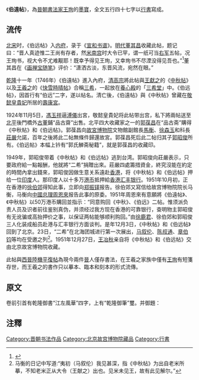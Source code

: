 《'''伯遠帖'''》，為[[晉朝|晉朝]][[書法家|書法家]][[王珣|王珣]]的[[中國書法|墨寶]]，全文五行四十七字以[[行書|行書]]寫成。

== 流传 ==

[[北宋|北宋]]时，《伯远帖》入[[内府|内府]]，录于《[[宣和书谱|宣和书谱]]》。[[明朝|明代]][[董其昌|董其昌]]收藏此帖，题记曰：“晋人真迹惟二王尚有存者，然[[米芾|米南宫]]时大令已罕，谓一纸可当[[王羲之|右军]]五帖，况王珣书，视大令不尤难觏耶！既幸予得见王珣，又幸珣书不尽湮没得见吾也。”<ref>{{cite web|url=http://www.chinadaily.com.cn/hqpl/zggc/2011-11-05/content_4279208.html|title=耐人寻味的《伯远帖》|publisher=中国日报网，来源：中国书画报|author=|date=2011-11-05|accessdate=2012-03-17|language=Zh-hans|archive-date=2020-06-24|archive-url=https://web.archive.org/web/20200624024901/http://global.chinadaily.com.cn/|dead-url=yes}}</ref>董其昌在《[[画禅宝随笔|画禅宝随笔]]》评价：“潇洒古淡，东晋风流，宛然在眼。”

[[乾隆|乾隆]]十一年（1746年）《伯遠帖》進入內府，[[清高宗|清高宗]]將此帖與[[王獻之|王獻之]]的《[[中秋帖|中秋帖]]》以及[[王羲之|王羲之]]的《[[快雪時晴帖|快雪時晴帖]]》合稱[[三希|三希]]，一起放在[[養心殿|養心殿]]的「[[三希堂|三希堂]]」中。《伯远帖》，因首行有“伯远”二字，遂以帖名。清亡後，《伯遠帖》與《中秋帖》曾藏在[[敬懿皇贵妃|敬懿皇貴妃]]所居的[[壽康宮|壽康宮]]。

1924年11月5日，[[馮玉祥|馮玉祥]]逼[[溥儀|溥儀]]出宮，敬懿皇貴妃将此帖带出宫，私下將兩帖送至[[北平|北平]]後門橋外[[古董|古董]]鋪“品古齋”出售。北平四大收藏家之一的[[郭葆昌|郭葆昌]]在“品古斋”購得《中秋帖》和《伯远帖》。郭葆昌向[[故宮博物院_(北京)|故宮博物院]]文物館副館長[[馬衡|馬衡]]、[[徐森玉|徐森玉]]和科長[[莊嚴_(書法家)|莊嚴]]允諾，百年之後將此二帖無條件歸還故宮。郭葆昌死后此二帖归其子[[郭昭俊|郭昭俊]]所有。《伯远帖》本幅上钤有“郭氏觯斋秘籍”，就是郭葆昌的收藏印。

1949年，郭昭俊带着《中秋帖》和《伯远帖》逃到台湾。郭昭俊向莊嚴表示，只要政府給一點報酬，他就將“二希”捐贈出來。莊嚴四處籌措資金，終究沒能在約定的時間內拿出錢來，郭昭俊因做生意关系遠赴[[香港|香港]]，将《中秋帖》和《伯远帖》押给一位[[印度|印度]]人。那印度人以十多万[[港币|港币]]抵押給[[汇丰银行|香港汇丰银行]]。1951年10月初，正在香港的[[徐伯郊|徐伯郊]]得知此事，立即向[[郑振铎|郑振铎]]报告。徐伯郊又寫信给故宫博物院院长马衡，马衡向[[中华人民共和国国务院总理|中國总理]][[周恩來|周恩來]]报告此事的原委。1951年周恩來有意願將《伯遠帖》、《中秋帖》以50万港币購回並指示：“同意购回《中秋》、《伯远》二帖。惟须派负责人员及识者前往鉴别真伪，并须经过我方现在香港的可靠银行，查明物主郭昭俊有无讹骗或高抬押价之事，以保证两帖能够顺利购回。”由[[徐鹿君|徐鹿君]]、徐伯郊和郭昭俊三人化装成船员赴港与汇丰银行方面谈判。是年12月3日，《中秋帖》和《伯远帖》回到了北京。23日，“二希”在北海团城进行第一次展出，[[马叙伦|马叙伦]]、[[陈叔通|陈叔通]]、[[章伯钧|章伯钧]]等均在受邀之列<ref>马衡的日记中写道:“夷初（马叙伦）我见甚深，指《中秋帖》为出自老米所摹，不知老米正从大令（王献之）出也。见米未见王，故有此见解尔。”</ref>。1951年12月27日，[[王冶秋|王冶秋]]亲自将《中秋帖》和《伯远帖》交由北京故宮博物院收藏。

此帖與[[西晉|西晉]][[陸機|陸機]][[平復帖|平復帖]]為現今兩件[[晉朝|晉]]人僅存書法，在王羲之家族中僅有[[王珣|王珣]]有短箋存世，而王羲之的書作只以摹本、臨本和刻本的形式流傳。

== 原文 ==   
{{Wide image|The Calligraphy Model Boyuan by Wang Xun.jpg|3000px|王珣《伯远帖》，现藏于北京故宫博物院|dir=rtl}}
 
{{quote|珣頓首頓首。伯遠，勝業情期，群從之寶。自以羸患，志在優遊，始獲此出，意不剋申。分別如昨，永為疇古，遠隔嶺嶠，不相瞻臨。}}

卷前引首有乾隆御書“江左風華”四字，上有“乾隆御筆”璽。并御題：{{quote|唐人真跡已不可多得，況晉人耶！內府所藏右軍快雪帖，大令中秋帖，皆希世之珍。今又得王珣此幅繭紙家風信堪並美！幾餘清賞亦臨池一助也。御識。}}

== 注釋 ==
{{reflist}}

[[Category:晋朝书法作品|Category:晋朝书法作品]]
[[Category:北京故宫博物院藏品|Category:北京故宫博物院藏品]]
[[Category:行書|Category:行書]]